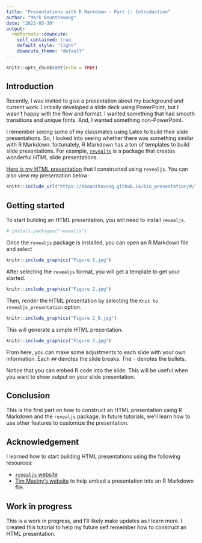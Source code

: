 ```yaml
---
title: "Presentations with R Markdown - Part 1: Introduction"
author: "Mark Bounthavong"
date: "2023-03-30"
output:
  rmdformats::downcute:
    self_contained: true
    default_style: "light"
    downcute_theme: "default"
---
```


```r
knitr::opts_chunk$set(echo = TRUE)
```

## Introduction

Recently, I was invited to give a presentation about my background and current work. I initially developed a slide deck using PowerPoint, but I wasn't happy with the flow and format. I wanted something that had smooth transitions and unique fonts. And, I wanted something non-PowerPoint. 

I remember seeing some of my classmates using Latex to build their slide presentations. So, I looked into seeing whether there was something similar with R Markdown. fortunately, R Markdown has a ton of templates to build slide presentations. For example, [`revealjs`](https://revealjs.com/) is a package that creates wonderful HTML slide presentations. 

[Here is my HTML presentation](https://mbounthavong.github.io/bio_presentation/#/) that I constructed using `revealjs`. You can also view my presentation below:

```r
knitr::include_url("https://mbounthavong.github.io/bio_presentation/#/")
```

## Getting started

To start building an HTML presentation, you will need to install `revealjs`. 

```r
# install.packages("revealjs")
```

Once the `revealjs` package is installed, you can open an R Markdown file and select 

```r
knitr::include_graphics("Figure 1.jpg")
```

After selecting the `revealjs` format, you will get a template to get your started. 


```r
knitr::include_graphics("Figure 2.jpg")
```

Then, render the HTML presentation by selecting the `Knit to revealjs_presentation` option.


```r
knitr::include_graphics("Figure 2_0.jpg")
```

This will generate a simple HTML presentation. 

```r
knitr::include_graphics("Figure 3.jpg")
```

From here, you can make some adjustments to each slide with your own information. Each `##` denotes the slide breaks. The `-` denotes the bullets. 

Notice that you can embed R code into the slide. This will be useful when you want to show output on your slide presentation. 

## Conclusion

This is the first part on how to construct an HTML presentation using R Markdown and the `revealjs` package. In future tutorials, we'll learn how to use other features to customize the presentation. 

## Acknowledgement

I learned how to start building HTML presentations using the following resources:

* [`revealjs` website](https://revealjs.com/)
* [Tim Mastny's website](https://timmastny.com/blog/embed-slides-knitr-blogdown/) to help embed a presentation into an R Markdown file. 

## Work in progress

This is a work in progress, and I'll likely make updates as I learn more. I created this tutorial to help my future self remember how to construct an HTML presentation. 
